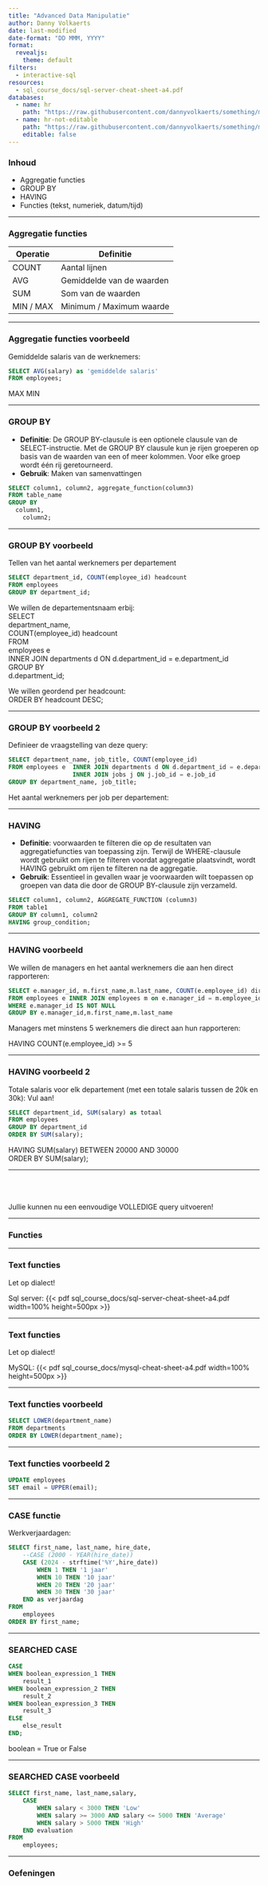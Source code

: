 ```yaml
---
title: "Advanced Data Manipulatie"
author: Danny Volkaerts
date: last-modified
date-format: "DD MMM, YYYY" 
format:
  revealjs: 
    theme: default
filters:
  - interactive-sql
resources: 
  - sql_course_docs/sql-server-cheat-sheet-a4.pdf
databases:
  - name: hr
    path: "https://raw.githubusercontent.com/dannyvolkaerts/something/main/hr.sql"
  - name: hr-not-editable
    path: "https://raw.githubusercontent.com/dannyvolkaerts/something/main/hr.sql"
    editable: false
---
```


### Inhoud

-   Aggregatie functies\
-   GROUP BY\
-   HAVING\
-   Functies (tekst, numeriek, datum/tijd)\

---

### Aggregatie functies

| Operatie  | Definitie                 |
|-----------|---------------------------|
| COUNT     | Aantal lijnen             |
| AVG       | Gemiddelde van de waarden |
| SUM       | Som van de waarden        |
| MIN / MAX | Minimum / Maximum waarde  |

---

### Aggregatie functies voorbeeld

Gemiddelde salaris van de werknemers: 

```.sql
SELECT AVG(salary) as 'gemiddelde salaris'
FROM employees;
```

:::{.notes}
MAX
MIN
:::

--- 

### GROUP BY

-   **Definitie**: De GROUP BY-clausule is een optionele clausule van de SELECT-instructie. Met de GROUP BY clausule kun je rijen groeperen op basis van de waarden van een of meer kolommen. Voor elke groep wordt één rij geretourneerd.
-   **Gebruik**: Maken van samenvattingen

```sql
SELECT column1, column2, aggregate_function(column3)
FROM table_name
GROUP BY
  column1,
	column2;
```

---

### GROUP BY voorbeeld

Tellen van het aantal werknemers per departement
```.sql
SELECT department_id, COUNT(employee_id) headcount
FROM employees
GROUP BY department_id;
```

:::{.notes}
We willen de departementsnaam erbij:\
SELECT\
	department_name,\
	COUNT(employee_id) headcount\
FROM\
	employees e\
INNER JOIN departments d ON d.department_id = e.department_id\
GROUP BY\
        d.department_id;\
        
We willen geordend per headcount:\
ORDER BY headcount DESC;\
:::

---

### GROUP BY voorbeeld 2

Definieer de vraagstelling van deze query:

```.sql
SELECT department_name, job_title, COUNT(employee_id)
FROM employees e  INNER JOIN departments d ON d.department_id = e.department_id
                  INNER JOIN jobs j ON j.job_id = e.job_id
GROUP BY department_name, job_title;
```

:::{.notes}
Het aantal werknemers per job per departement:
:::

---

### HAVING

-   **Definitie**: voorwaarden te filteren die op de resultaten van aggregatiefuncties van toepassing zijn. Terwijl de WHERE-clausule wordt gebruikt om rijen te filteren voordat aggregatie plaatsvindt, wordt HAVING gebruikt om rijen te filteren na de aggregatie.
-   **Gebruik**: Essentieel in gevallen waar je voorwaarden wilt toepassen op groepen van data die door de GROUP BY-clausule zijn verzameld.

```.sql
SELECT column1, column2, AGGREGATE_FUNCTION (column3)
FROM table1
GROUP BY column1, column2
HAVING group_condition;
```

---

### HAVING voorbeeld

We willen de managers en het aantal werknemers die aan hen direct rapporteren:

```.sql
SELECT e.manager_id, m.first_name,m.last_name, COUNT(e.employee_id) direct_reports
FROM employees e INNER JOIN employees m on e.manager_id = m.employee_id
WHERE e.manager_id IS NOT NULL
GROUP BY e.manager_id,m.first_name,m.last_name

```

:::{.notes}
Managers met minstens 5 werknemers die direct aan hun rapporteren:\

HAVING COUNT(e.employee_id) >= 5
:::
---

### HAVING voorbeeld 2

Totale salaris voor elk departement (met een totale salaris tussen de 20k en 30k):
Vul aan!

```.sql
SELECT department_id, SUM(salary) as totaal
FROM employees
GROUP BY department_id
ORDER BY SUM(salary);
```

:::{.notes}
HAVING SUM(salary) BETWEEN 20000 AND 30000\
ORDER BY SUM(salary);
:::

---

\
\
\
Jullie kunnen nu een eenvoudige VOLLEDIGE query uitvoeren!

---

### Functies

---

### Text functies

Let op dialect!

Sql server:
{{< pdf sql_course_docs/sql-server-cheat-sheet-a4.pdf width=100% height=500px >}}

---

### Text functies

Let op dialect!

MySQL:
{{< pdf sql_course_docs/mysql-cheat-sheet-a4.pdf width=100% height=500px >}}

---

### Text functies voorbeeld

```.sql
SELECT LOWER(department_name)
FROM departments
ORDER BY LOWER(department_name);
```

---

### Text functies voorbeeld 2

```.sql
UPDATE employees 
SET email = UPPER(email);
```

---

### CASE functie

Werkverjaardagen:

```.sql
SELECT first_name, last_name, hire_date,
    --CASE (2000 - YEAR(hire_date))
    CASE (2024 - strftime('%Y',hire_date))
        WHEN 1 THEN '1 jaar'
        WHEN 10 THEN '10 jaar'
        WHEN 20 THEN '20 jaar'
        WHEN 30 THEN '30 jaar'
    END as verjaardag
FROM
    employees
ORDER BY first_name;
```

---

### SEARCHED CASE

```.sql
CASE
WHEN boolean_expression_1 THEN
	result_1
WHEN boolean_expression_2 THEN
	result_2
WHEN boolean_expression_3 THEN
	result_3
ELSE
	else_result
END;
```

:::{.notes}
boolean = True or False

:::

---

### SEARCHED CASE voorbeeld

```.sql
SELECT first_name, last_name,salary,
    CASE
        WHEN salary < 3000 THEN 'Low'
        WHEN salary >= 3000 AND salary <= 5000 THEN 'Average'
        WHEN salary > 5000 THEN 'High'
    END evaluation
FROM
    employees;
```

---

### Oefeningen













